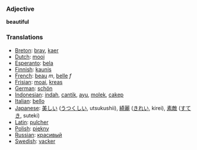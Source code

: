 === Adjective ===
'''beautiful'''

=== Translations ===
*[[Breton]]: [[brav]], [[kaer]]
*[[Dutch]]: [[mooi]]
*[[Esperanto]]: [[bela]]
*[[Finnish]]: [[kaunis]]
*[[French]]: [[beau]] ''m'', [[belle]] ''f''
*[[Frisian]]: [[moai]], [[kreas]]
*[[German]]: [[schön]]
*[[Indonesian]]: [[indah]], [[cantik]], [[ayu]], [[molek]], [[cakep]]
*[[Italian]]: [[bello]]
*[[Japanese]]: [[美しい]] ([[うつくしい]], utsukushii), [[綺麗]] ([[きれい]], kirei), [[素敵]] ([[すてき]], suteki)
*[[Latin]]: [[pulcher]]
*[[Polish]]: [[piękny]]
*[[Russian]]: [[красивый]]
*[[Swedish]]: [[vacker]]